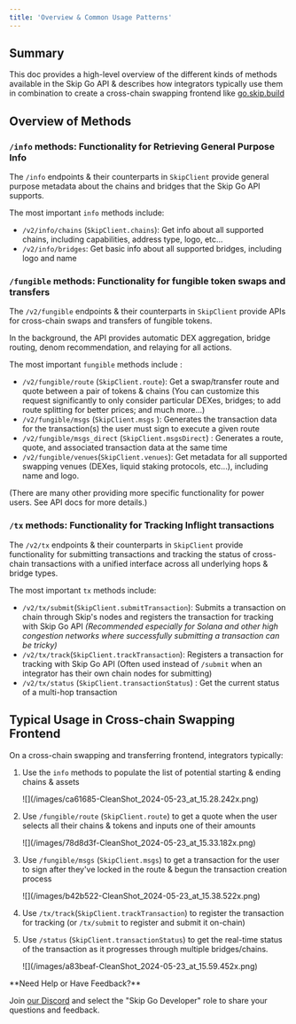 ```yaml
---
title: 'Overview & Common Usage Patterns'
---
```


## Summary

This doc provides a high-level overview of the different kinds of methods available in the Skip Go API & describes how integrators typically use them in combination to create a cross-chain swapping frontend like [go.skip.build](https://go.skip.build)

## Overview of Methods

### `/info` methods: Functionality for Retrieving General Purpose Info

The `/info` endpoints & their counterparts in `SkipClient` provide general purpose metadata about the chains and bridges that the Skip Go API supports.

The most important `info` methods include:

- `/v2/info/chains` (`SkipClient.chains`): Get info about all supported chains, including capabilities, address type, logo, etc...
- `/v2/info/bridges`: Get basic info about all supported bridges, including logo and name

### `/fungible` methods: Functionality for fungible token swaps and transfers

The `/v2/fungible` endpoints & their counterparts in `SkipClient` provide APIs for cross-chain swaps and transfers of fungible tokens.

In the background, the API provides automatic DEX aggregation, bridge routing, denom recommendation, and relaying for all actions.

The most important `fungible` methods include :

- `/v2/fungible/route` (`SkipClient.route`): Get a swap/transfer route and quote between a pair of tokens & chains (You can customize this request significantly to only consider particular DEXes, bridges; to add route splitting for better prices; and much more...)
- `/v2/fungible/msgs` (`SkipClient.msgs` ): Generates the transaction data for the transaction(s) the user must sign to execute a given route
- `/v2/fungible/msgs_direct` (`SkipClient.msgsDirect`) : Generates a route, quote, and associated transaction data at the same time
- `/v2/fungible/venues`(`SkipClient.venues`): Get metadata for all supported swapping venues (DEXes, liquid staking protocols, etc...), including name and logo.

(There are many other providing more specific functionality for power users. See API docs for more details.)

### `/tx` methods: Functionality for Tracking Inflight transactions

The `/v2/tx` endpoints & their counterparts in `SkipClient` provide functionality for submitting transactions and tracking the status of cross-chain transactions with a unified interface across all underlying hops & bridge types.

The most important `tx` methods include:

- `/v2/tx/submit`(`SkipClient.submitTransaction`): Submits a transaction on chain through Skip's nodes and registers the transaction for tracking with Skip Go API _(Recommended especially for Solana and other high congestion networks where successfully submitting a transaction can be tricky)_
- `/v2/tx/track`(`SkipClient.trackTransaction`): Registers a transaction for tracking with Skip Go API (Often used instead of `/submit` when an integrator has their own chain nodes for submitting)
- `/v2/tx/status` (`SkipClient.transactionStatus`) : Get the current status of a multi-hop transaction

## Typical Usage in Cross-chain Swapping Frontend

On a cross-chain swapping and transferring frontend, integrators typically:

1. Use the `info` methods to populate the list of potential starting & ending chains & assets

   <Frame>![](/images/ca61685-CleanShot_2024-05-23_at_15.28.242x.png)</Frame>

2. Use `/fungible/route` (`SkipClient.route`) to get a quote when the user selects all their chains & tokens and inputs one of their amounts

   <Frame>![](/images/78d8d3f-CleanShot_2024-05-23_at_15.33.182x.png)</Frame>

3. Use `/fungible/msgs` (`SkipClient.msgs`) to get a transaction for the user to sign after they've locked in the route & begun the transaction creation process

   <Frame>![](/images/b42b522-CleanShot_2024-05-23_at_15.38.522x.png)</Frame>

4. Use `/tx/track`(`SkipClient.trackTransaction`) to register the transaction for tracking (or `/tx/submit` to register and submit it on-chain)

5. Use `/status` (`SkipClient.transactionStatus`) to get the real-time status of the transaction as it progresses through multiple bridges/chains.
   <Frame>![](/images/a83beaf-CleanShot_2024-05-23_at_15.59.452x.png)</Frame>

 <Check>
**Need Help or Have Feedback?**

Join [our Discord](https://skip.build/discord) and select the "Skip Go Developer" role to share your questions and feedback.

 </Check>
